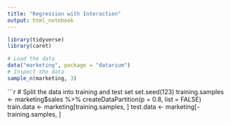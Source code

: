 ```yaml
---
title: "Regression with Interaction"
output: html_notebook
---
```

```r
library(tidyverse)
library(caret)
```
```r
# Load the data
data("marketing", package = "datarium")
# Inspect the data
sample_n(marketing, 3)
```
```r
# Split the data into training and test set
set.seed(123)
training.samples <- marketing$sales %>%
  createDataPartition(p = 0.8, list = FALSE)
train.data  <- marketing[training.samples, ]
test.data <- marketing[-training.samples, ]




